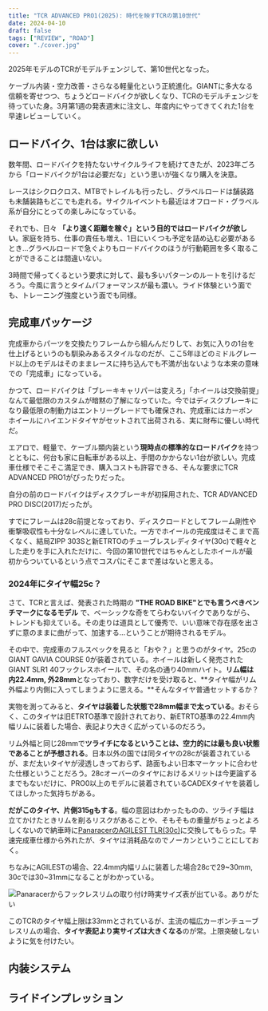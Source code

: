 ```yaml
---
title: "TCR ADVANCED PRO1(2025): 時代を映すTCRの第10世代"
date: 2024-04-10
draft: false
tags: ["REVIEW", "ROAD"]
cover: "./cover.jpg"
---
```


2025年モデルのTCRがモデルチェンジして、第10世代となった。

ケーブル内装・空力改善・さらなる軽量化という正統進化。GIANTに多大なる信頼を寄せつつ、ちょうどロードバイクが欲しくなり、TCRのモデルチェンジを待っていた身。3月第1週の発表週末に注文し、年度内にやってきてくれた1台を早速レビューしていく。

## ロードバイク、1台は家に欲しい

数年間、ロードバイクを持たないサイクルライフを続けてきたが、2023年ごろから「ロードバイクが1台は必要だな」という思いが強くなり購入を決意。

レースはシクロクロス、MTBでトレイルも行ったし、グラベルロードは舗装路も未舗装路もどこでも走れる。サイクルイベントも最近はオフロード・グラベル系が自分にとっての楽しみになっている。

それでも、日々 **「より速く距離を稼ぐ」という目的ではロードバイクが欲しい**。家庭を持ち、仕事の責任も増え、1日にいくつも予定を詰め込む必要があるとき…グラベルロードで急ぐよりもロードバイクのほうが行動範囲を多く取ることができることは間違いない。

3時間で帰ってくるという要求に対して、最も多いパターンのルートを引けるだろう。今風に言うとタイムパフォーマンスが最も濃い。ライド体験という面でも、トレーニング強度という面でも同様。

## 完成車パッケージ

完成車からパーツを交換たりフレームから組んんだりして、お気に入りの1台を仕上げるというのも馴染みあるスタイルなのだが、ここ5年ほどのミドルグレード以上のモデルはそのままレースに持ち込んでも不満が出ないような本来の意味での「完成車」になっている。

かつて、ロードバイクは「ブレーキキャリパーは変えろ」「ホイールは交換前提」なんて最低限のカスタムが暗黙の了解になっていた。今ではディスクブレーキになり最低限の制動力はエントリーグレードでも確保され、完成車にはカーボンホイールにハイエンドタイヤがセットされて出荷される、実に財布に優しい時代だ。

エアロで、軽量で、ケーブル類内装という**現時点の標準的なロードバイク**を持つとともに、何台も家に自転車がある以上、手間のかからない1台が欲しい。完成車仕様でそこそこ満足でき、購入コストも許容できる、そんな要求にTCR ADVANCED PRO1がぴったりだった。

自分の前のロードバイクはディスクブレーキが初採用された、TCR ADVANCED PRO DISC(2017)だったが。

<LinkBox url="https://blog.gensobunya.net/post/2016/10/tcr-advanced-pro-disc/" />

すでにフレームは28c前提となっており、ディスクロードとしてフレーム剛性や衝撃吸収性も十分なレベルに達していた。一方でホイールの完成度はそこまで高くなく、結局ZIPP 303Sと新ETRTOのチューブレスレディタイヤ(30c)で軽々とした走りを手に入れただけに、今回の第10世代ではちゃんとしたホイールが最初からついているという点でコスパにそこまで差はないと思える。

### 2024年にタイヤ幅25c？

さて、TCRと言えば、発表された時期の **"THE ROAD BIKE"とでも言うべきベンチマークになるモデル** で、ベーシックな奇をてらわないバイクでありながら、トレンドも抑えている。その走りは道具として優秀で、いい意味で存在感を出さずに意のままに曲がって、加速する…ということが期待されるモデル。

その中で、完成車のフルスペックを見ると「おや？」と思うのがタイヤ。25cのGIANT GAVIA COURSE 0が装着されている。ホイールは新しく発売されたGIANT SLR1 40フックレスホイールで、その名の通り40mmハイト。**リム幅は内22.4mm, 外28mm**となっており、数字だけを受け取ると、**タイヤ幅がリム外幅より内側に入ってしまうように思える。**そんなタイヤ普通セットするか？

実物を測ってみると、**タイヤは装着した状態で28mm幅まで太っている**。おそらく、このタイヤは旧ETRTO基準で設計されており、新ETRTO基準の22.4mm内幅リムに装着した場合、表記より大きく広がっているのだろう。

リム外幅と同じ28mmで**ツライチになるということは、空力的には最も良い状態であることが予想される**。日本以外の国では同タイヤの28cが装着されているが、まだ太いタイヤが浸透しきっておらず、路面もよい日本マーケットに合わせた仕様ということだろう。28cオーバーのタイヤにおけるメリットは今更論ずるまでもないだけに、PRO0以上のモデルに装着されているCADEXタイヤを装着してほしかった気持ちがある。

**だがこのタイヤ、片側315gもする**。幅の意図はわかったものの、ツライチ幅は立てかけたときリムを削るリスクがあることや、そもそもの重量がちょっとよろしくないので納車時に[PanaracerのAGILEST TLR(30c)](https://amzn.to/3vwJkca)に交換してもらった。早速完成車仕様から外れたが、タイヤは消耗品なのでノーカンということにしておく。

ちなみにAGILESTの場合、22.4mm内幅リムに装着した場合28cで29~30mm, 30cでは30~31mmになることがわかっている。

![Panaracerからフックレスリムの取り付け時実サイズ表が出ている。ありがたい](image.png)

このTCRのタイヤ幅上限は33mmとされているが、主流の幅広カーボンチューブレスリムの場合、**タイヤ表記より実サイズは大きくなる**のが常。上限突破しないように気を付けたい。

## 内装システム

## ライドインプレッション

